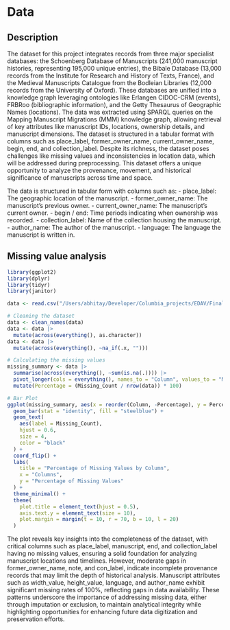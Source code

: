 # Data

## Description
The dataset for this project integrates records from three major specialist databases: the Schoenberg Database of Manuscripts (241,000 manuscript histories, representing 195,000 unique entries), the Bibale Database (13,000 records from the Institute for Research and History of Texts, France), and the Medieval Manuscripts Catalogue from the Bodleian Libraries (12,000 records from the University of Oxford). These databases are unified into a knowledge graph leveraging ontologies like Erlangen CIDOC-CRM (events), FRBRoo (bibliographic information), and the Getty Thesaurus of Geographic Names (locations). The data was extracted using SPARQL queries on the Mapping Manuscript Migrations (MMM) knowledge graph, allowing retrieval of key attributes like manuscript IDs, locations, ownership details, and manuscript dimensions. The dataset is structured in a tabular format with columns such as place_label, former_owner_name, current_owner_name, begin, end, and collection_label. Despite its richness, the dataset poses challenges like missing values and inconsistencies in location data, which will be addressed during preprocessing. This dataset offers a unique opportunity to analyze the provenance, movement, and historical significance of manuscripts across time and space.

The data is structured in tabular form with columns such as:
- place_label: The geographic location of the manuscript.
- former_owner_name: The manuscript’s previous owner.
- current_owner_name: The manuscript’s current owner.
- begin / end: Time periods indicating when ownership was recorded.
- collection_label: Name of the collection housing the manuscript.
- author_name: The author of the manuscript.
- language: The language the manuscript is written in.

## Missing value analysis
```r
library(ggplot2)
library(dplyr)
library(tidyr)
library(janitor)

data <- read.csv("/Users/abhitay/Developer/Columbia_projects/EDAV/Final/untitled folder/final_extracted.csv")

# Cleaning the dataset
data <- clean_names(data)
data <- data |>
  mutate(across(everything(), as.character))
data <- data |>
  mutate(across(everything(), ~na_if(.x, "")))

# Calculating the missing values
missing_summary <- data |>
  summarise(across(everything(), ~sum(is.na(.)))) |>
  pivot_longer(cols = everything(), names_to = "Column", values_to = "Missing_Count") |>
  mutate(Percentage = (Missing_Count / nrow(data)) * 100)

# Bar Plot
ggplot(missing_summary, aes(x = reorder(Column, -Percentage), y = Percentage)) +
  geom_bar(stat = "identity", fill = "steelblue") +
  geom_text(
    aes(label = Missing_Count), 
    hjust = 0.6, 
    size = 4, 
    color = "black"
  ) + 
  coord_flip() +
  labs(
    title = "Percentage of Missing Values by Column",
    x = "Columns",
    y = "Percentage of Missing Values"
  ) +
  theme_minimal() +
  theme(
    plot.title = element_text(hjust = 0.5),
    axis.text.y = element_text(size = 10), 
    plot.margin = margin(t = 10, r = 70, b = 10, l = 20)
  )
```

The plot reveals key insights into the completeness of the dataset, with critical columns such as place_label, manuscript, end, and collection_label having no missing values, ensuring a solid foundation for analyzing manuscript locations and timelines. However, moderate gaps in former_owner_name, note, and con_label, indicate incomplete provenance records that may limit the depth of historical analysis. Manuscript attributes such as width_value, height_value, language, and author_name exhibit significant missing rates of  100%, reflecting gaps in data availability. These patterns underscore the importance of addressing missing data, either through imputation or exclusion, to maintain analytical integrity while highlighting opportunities for enhancing future data digitization and preservation efforts.